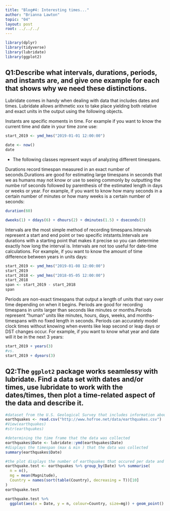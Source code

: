 ```yaml
---
title: "Blog#4: Interesting times..."
author: "Brianna Lawton"
topic: "04"
layout: post
root: ../../../
---
```

```r
library(dplyr)
library(tidyverse)
library(lubridate)
library(ggplot2)

```

## Q1:Describe what intervals, durations, periods, and instants are, and give one example for each that shows why we need these distinctions.

Lubridate comes in handy when dealing with data that includes dates and times. Lubridate allows arithmetic xxx to take place yielding both relative and exact units in the output using the following objects. 

Instants are specific moments in time. For example if you want to know the current time and date in your time zone use:
```r
start_2019 <- ymd_hms("2019-01-01 12:00:00")

date <- now()
date

```
* The following classes represent ways of analyzing different timespans.

Durations record timespan measured in an exact number of seconds.Durations are good for estimating large timespans in seconds that we as humans may not know or use to seeing commonly by outputting the numbe rof seconds followed by parenthesis of the estimated length in days or weeks or year.
For example, if you want to know how many seconds in a certain number of minutes or how many weeks is a certain number of seconds:
```r
duration(60)

dweeks(1) + ddays(6) + dhours(2) + dminutes(1.5) + dseconds(3)
```

Intervals are the most simple method of recording timespans.Intervals represent a start and end point or two specific intstants.Intervals are durations with a starting point that makes it precise so you can determine exactly how long the interval is. Intervals are not too useful for date-time calculations.
For example, if you want to know the amount of time difference between years in units days:
```r
start_2019 <- ymd_hms("2019-01-08 12:00:00")
start_2019
start_2018 <- ymd_hms("2018-05-05 12:00:00")
start_2018
span <- start_2019 - start_2018
span
```
Periods are non-exact timespans that output a length of units that vary over time depending on when it begins. Periods are good for recording timespans in units larger than seconds like minutes or months.Periods represent "human" units like minutes, hours, days, weeks, and months-timespans with no fixed length in seconds. Periods can accurately model clock times without knowing when events like leap second or leap days  or DST changes occur.
For example, if you want to know what year and date will it be in the next 3 years:

```r
start_2019 + years(3)
#vs.
start_2019 + dyears(3)

```

## Q2:The `ggplot2` package works seamlessy with lubridate. Find a data set with dates and/or times, use lubridate to work with the dates/times, then plot a time-related aspect of the data and describe it.  
```r
#dataset from the U.S. Geological Survey that includes information about worldwide earthquakes
earthquakes <- read.csv("http://www.hofroe.net/data/earthquakes.csv")
#View(earthquakes)
#str(earthquakes)

#determining the time frame that the data was collected
earthquakes$Date <- lubridate::ymd(earthquakes$Date)
#displays the timespan (max & min ) that the data was collected
summary(earthquakes$Date)

#the plot displays the number of earthquakes that occured per date and their average magnitudes and the country or state where most of the earthquakes occured
earthquake.test <- earthquakes %>% group_by(Date) %>% summarise(
  n = n(),
  mg = mean(Magnitude),
  Country = names(sort(table(Country), decreasing = T))[10]
)
earthquake.test

earthquake.test %>% 
  ggplot(aes(x = Date, y = n, colour=Country, size=mg)) + geom_point()
```


